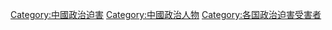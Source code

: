 [[Category:中國政治迫害|Category:中國政治迫害]]
[[Category:中國政治人物|Category:中國政治人物]]
[[Category:各国政治迫害受害者|Category:各国政治迫害受害者]]